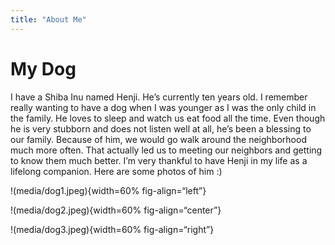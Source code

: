 ```yaml
---
title: "About Me"
---
```


# My Dog

I have a Shiba Inu named Henji. He's currently ten years old. I remember really wanting to have a dog when I was younger as I was the only child in the family. He loves to sleep and watch us eat food all the time. Even though he is very stubborn and does not listen well at all, he's been a blessing to our family. Because of him, we would go walk around the neighborhood much more often. That actually led us to meeting our neighbors and getting to know them much better. I'm very thankful to have Henji in my life as a lifelong companion. Here are some photos of him :)

!(media/dog1.jpeg){width=60% fig-align="left"}

!(media/dog2.jpeg){width=60% fig-align="center"}

!(media/dog3.jpeg){width=60% fig-align="right"}
